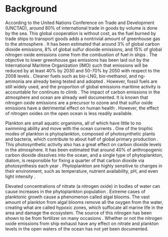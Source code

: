 # Background

According to the United Nations Conference on Trade and Development (UNCTAD), around 80% of international trade in goods by volume is done by the sea. This global cooperation is without cost, as the fuel burned by trade ships to transport goods adds a nontrivial amount of greenhouse gas to the atmosphere \cite{STALKER2021}. It has been estimated that around 3% of global carbon dioxide emissions, 8% of global sulfur dioxide emissions, and 15% of global nitrogen oxide emissions come from the combustion of fuel in ships \cite{IMO2020} \cite{SARBANHA2023}. The objective to lower greenhouse gas emissions has been laid out by the International Maritime Organization (IMO) such that emissions will be reduced by at least 40% by 2030 and 50-70% by 2050 with respect to the 2008 levels \cite{WANG2025104689}. Cleaner fuels such as bio-LNG, bio-methanol, and ng-ammonia are already being tested and adopted \cite{WANG2025104689}. However, fossil fuels are still widely used, and the proportion of global emissions maritime activity is accountable for continues to climb \cite{catal12020138} \cite{IMO2020}. The impact of carbon emissions in the atmosphere and ocean are already well documented. It is known that nitrogen oxide emissions are a precursor to ozone and that sulfur oxide emissions have a detrimental effect on human health \cite{EYRING20104735}. However, the effect of nitrogen oxides on the open ocean is less readily available. 

Plankton are small aquatic organisms, all of which have little to no swimming ability and move with the ocean currents \cite{BRIERLEY2017}. One of the trophic modes of plankton is phytoplankton, composed of photosynthetic plants and bacteria, which contribute to about half of global primary production \cite{PASCAL2021}. This photosynthetic activity also has a great effect on carbon dioxide levels in the atmosphere. It has been estimated that around 40% of anthropogenic carbon dioxide dissolves into the ocean, and a single type of phytoplankton, diatom, is responsible for fixing a quarter of that carbon dioxide via photosynthesis each year \cite{BRIERLEY2017}. Phytoplankton are highly sensitive to changes in their environment, such as temperature, nutrient availability, pH, and even light intensity \cite{BRIERLEY2017}. 

Elevated concentrations of nitrate (a nitrogen oxide) in bodies of water can cause increases in the phytoplankton population \cite{HARRISON1988} \cite{DOMINGUES2011}. Extreme cases of planktonic growth cause a phenomenon called algal blooms. The vast amount of plankton from algal blooms remove all the oxygen from the water, creating what are called hypoxic zones, which suffocate all marine life in the area and damage the ecosystem. The source of this nitrogen has been shown to be from fertilizer on many occasions \cite{deutsch2006assessing} \cite{puckett1995identifying} \cite{zhang2014tracing}. Whether or not the nitrogen oxide emissions from ship exhaust have any effect on nitrate and plankton levels in the open waters of the ocean has not yet been documented. 

